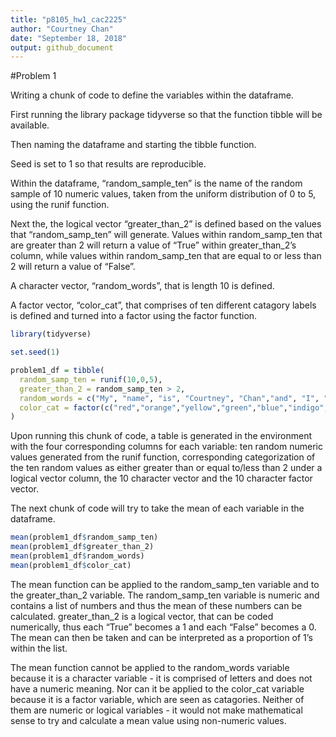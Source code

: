 ```yaml
---
title: "p8105_hw1_cac2225"
author: "Courtney Chan"
date: "September 18, 2018"
output: github_document
---
```


#Problem 1

Writing a chunk of code to define the variables within the dataframe. 

First running the library package tidyverse so that the function tibble will be available.

Then naming the dataframe and starting the tibble function.

Seed is set to 1 so that results are reproducible.

Within the dataframe, "random_sample_ten" is the name of the random sample of 10 numeric values, taken from the uniform distribution of 0 to 5, using the runif function. 

Next the, the logical vector "greater_than_2" is defined based on the values that "random_samp_ten" will generate. Values within random_samp_ten that are greater than 2 will return a value of "True" within greater_than_2's column, while values within random_samp_ten that are equal to or less than 2 will return a value of "False".

A character vector, "random_words", that is length 10 is defined.

A factor vector, "color_cat", that comprises of ten different catagory labels is defined and turned into a factor using the factor function.

```r
library(tidyverse)

set.seed(1)

problem1_df = tibble(
  random_samp_ten = runif(10,0,5),
  greater_than_2 = random_samp_ten > 2,
  random_words = c("My", "name", "is", "Courtney", "Chan","and", "I", "love", "data", "science"),
  color_cat = factor(c("red","orange","yellow","green","blue","indigo","purple","black","white","grey" ))
)
```

Upon running this chunk of code, a table is generated in the environment with the four corresponding columns for each variable: ten random numeric values generated from the runif function, corresponding categorization of the ten random values as either greater than or equal to/less than 2 under a logical vector column, the 10 character vector and the 10 character factor vector.

The next chunk of code will try to take the mean of each variable in the dataframe.

```r
mean(problem1_df$random_samp_ten)
mean(problem1_df$greater_than_2)
mean(problem1_df$random_words)
mean(problem1_df$color_cat)
```

The mean function can be applied to the random_samp_ten variable and to the greater_than_2 variable. The random_samp_ten variable is numeric and contains a list of numbers and thus the mean of these numbers can be calculated. greater_than_2 is a logical vector, that can be coded numerically, thus each "True" becomes a 1 and each "False" becomes a 0. The mean can then be taken and can be interpreted as a proportion of 1's within the list.

The mean function cannot be applied to the random_words variable because it is a character variable - it is comprised of letters and does not have a numeric meaning. Nor can it be applied to the color_cat variable because it is a factor variable, which are seen as catagories. Neither of them are numeric or logical variables - it would not make mathematical sense to try and calculate a mean value using non-numeric values.


